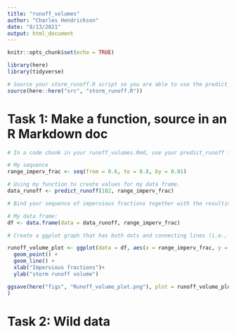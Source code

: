 ```yaml
---
title: "runoff_volumes"
author: "Charles Hendrickson"
date: "8/13/2021"
output: html_document
---
```


```r
knitr::opts_chunk$set(echo = TRUE)

library(here)
library(tidyverse)

# Source your storm_runoff.R script so you are able to use the predict_runoff function in your .Rmd
source(here::here("src", "storm_runoff.R"))
```

# Task 1: Make a function, source in an R Markdown doc

```r
# In a code chunk in your runoff_volumes.Rmd, use your predict_runoff function to estimate stormwater volume for a watershed of 182 acres, over a range of estimates for the impervious fraction (from 0.6 to 0.8, by increments of 0.01).

# My sequence
range_imperv_frac <- seq(from = 0.6, to = 0.8, by = 0.01)

# Using my function to create values for my data frame. 
data_runoff <- predict_runoff(182, range_imperv_frac)

# Bind your sequence of impervious fractions together with the resulting runoff volume calculated into a data frame

# My data frame:
df <- data.frame(data = data_runoff, range_imperv_frac)

# Create a ggplot graph that has both dots and connecting lines (i.e., you’ll layer geom_point() and geom_line(). Update axis labels. Export a png of your graph to the figs folder using ggsave.

runoff_volume_plot <- ggplot(data = df, aes(x = range_imperv_frac, y = data_runoff)) +
  geom_point() +
  geom_line() +
  xlab("Impervious fractions")+
  ylab("storm runoff volume")  

ggsave(here("figs", "Runoff_volume_plot.png"), plot = runoff_volume_plot
)
```

# Task 2: Wild data
```r






```















